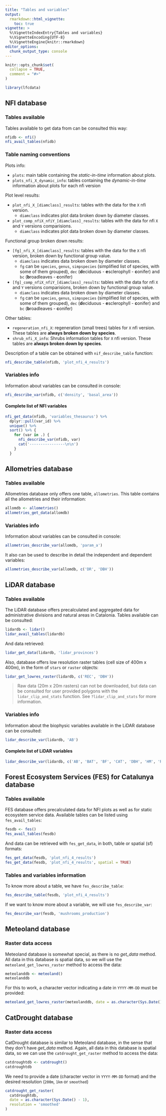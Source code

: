```yaml
---
title: "Tables and variables"
output:
  rmarkdown::html_vignette:
    toc: true
vignette: >
  %\VignetteIndexEntry{Tables and variables}
  %\VignetteEncoding{UTF-8}
  %\VignetteEngine{knitr::rmarkdown}
editor_options: 
  chunk_output_type: console
---
```


```r
knitr::opts_chunk$set(
  collapse = TRUE,
  comment = "#>"
)
```

```r
library(lfcdata)
```

## NFI database

### Tables available

Tables available to get data from can be consulted this way:

```r
nfidb <- nfi()
nfi_avail_tables(nfidb)
```

### Table naming conventions

Plots info:

  - `plots`: main table containing the *static-in-time* information about plots.  
  - `plots_nfi_X_dynamic_info`: tables containing the *dynamic-in-time* information about
    plots for each nfi version

Plot level results:

  - `plot_nfi_X_[diamclass]_results`: tables with the data for the `X` nfi version.  
      + `diamclass` indicates plot data broken down by diameter classes.  
  - `plot_comp_nfiX_nfiY_[diamclass]_results`: tables with the data for nfi `X` and `Y`
    versions comparisions.  
      + `diamclass` indicates plot data broken down by diameter classes.

Functional group broken down results:

  - `[fg]_nfi_X_[diamclass]_results`: tables with the data for the `X` nfi version, broken
    down by functional group value.  
      + `diamclass` indicates data broken down by diameter classes.  
      + `fg` can be `species`, `genus`, `simpspecies` (simplified list of species, with
        some of them grouped), `dec` (**d**eciduous - **e**sclerophyll - **c**onifer) and
        `bc` (**b**roadleaves - **c**onifer)  
  - `[fg]_comp_nfiX_nfiY_[diamclass]_results`: tables with the data for nfi `X` and `Y`
    versions comparisions, broken down by functional group value.  
      + `diamclass` indicates data broken down by diameter classes.  
      + `fg` can be `species`, `genus`, `simpspecies` (simplified list of species, with
        some of them grouped), `dec` (**d**eciduous - **e**sclerophyll - **c**onifer) and
        `bc` (**b**roadleaves - **c**onifer)  

Other tables:

  - `regeneration_nfi_X`: regeneration (small trees) tables for `X` nfi version. These
    tables are **always broken down by species**.  
  - `shrub_nfi_X_info`: Shrubs information tables for `X` nfi version. These
    tables are **always broken down by species**.
    

Description of a table can be obtained with `nif_describe_table` function:

```r
nfi_describe_table(nfidb, 'plot_nfi_4_results')
```


### Variables info

Information about variables can be consulted in console:

```r
nfi_describe_var(nfidb, c('density', 'basal_area'))
```

#### Complete list of NFI variables

```r
nfi_get_data(nfidb, 'variables_thesaurus') %>%
  dplyr::pull(var_id) %>%
  unique() %>% 
  sort() %>% {
    for (var in .) {
      nfi_describe_var(nfidb, var)
      cat('----------------\n\n')
    }
  }
```

## Allometries database

### Tables available

Allometries database only offers one table, `allometries`. This table contains all the
allometries and their information:

```r
allomdb <- allometries()
allometries_get_data(allomdb)
```

### Variables info

Information about variables can be consulted in console:

```r
allometries_describe_var(allomdb, 'param_a')
```

It also can be used to describe in detail the independent and dependent variables:

```r
allometries_describe_var(allomdb, c('DR', 'DBH'))
```


## LiDAR database

### Tables available

The LiDAR database offers precalculated and aggregated data for administrative divisions
and natural areas in Catalonia. Tables available can be consulted:

```r
lidardb <- lidar()
lidar_avail_tables(lidardb)
```

And data retrieved:

```r
lidar_get_data(lidardb, 'lidar_provinces')
```

Also, database offers low resolution raster tables (cell size of 400m x 400m), in the form
of `stars` or `raster` objects:

```r
lidar_get_lowres_raster(lidardb, c('REC', 'DBH'))
```

  > Raw data (20m x 20m rasters) can not be downloaded, but data can be consulted for
    user provided polygons with the `lidar_clip_and_stats` function. See
    `?lidar_clip_and_stats` for more information.


### Variables info

Information about the biophysic variables available in the LiDAR database can be
consulted:

```r
lidar_describe_var(lidardb, 'AB')
```

#### Complete list of LiDAR variables

```r
lidar_describe_var(lidardb, c('AB', 'BAT', 'BF', 'CAT', 'DBH', 'HM', 'REC', 'VAE'))
```

## Forest Ecosystem Services (FES) for Catalunya database

### Tables available

FES database offers precalculated data for NFI plots as well as for static
ecosystem service data. Available tables can be listed using `fes_avail_tables`:

```r
fesdb <- fes()
fes_avail_tables(fesdb)
```

And data can be retrieved with `fes_get_data`, in both, table or spatial (sf)
formats:

```r
fes_get_data(fesdb, 'plot_nfi_4_results')
fes_get_data(fesdb, 'plot_nfi_4_results', spatial = TRUE)
```

### Tables and variables information

To know more about a table, we have `fes_describe_table`:

```r
fes_describe_table(fesdb, 'plot_nfi_4_results')
```

If we want to know more about a variable, we will use `fes_describe_var`:

```r
fes_describe_var(fesdb, 'mushrooms_production')
```

## Meteoland database

### Raster data access

Meteoland database is somewhat special, as there is no *get_data* method. All
data in this database is spatial data, so we will use the
`meteoland_get_lowres_raster` method to access the data:

```r
meteolanddb <- meteoland()
meteolanddb
```

For this to work, a character vector indicating a date in `YYYY-MM-DD` must be
provided:

```r
meteoland_get_lowres_raster(meteolanddb, date = as.character(Sys.Date() - 1))
```

## CatDrought database

### Raster data access

CatDrought database is similar to Meteoland database, in the sense that they
don't have *get_data* method. Again, all data in this database is spatial data,
so we can use the `catdrought_get_raster` method to access the data:

```r
catdroughtdb <- catdrought()
catdroughtdb
```

We need to provide a date (character vector in `YYYY-MM-DD` format) and the
desired resolution (`200m`, `1km` or `smoothed`)

```r
catdrought_get_raster(
  catdroughtdb,
  date = as.character(Sys.Date() - 1),
  resolution = 'smoothed'
)
```

